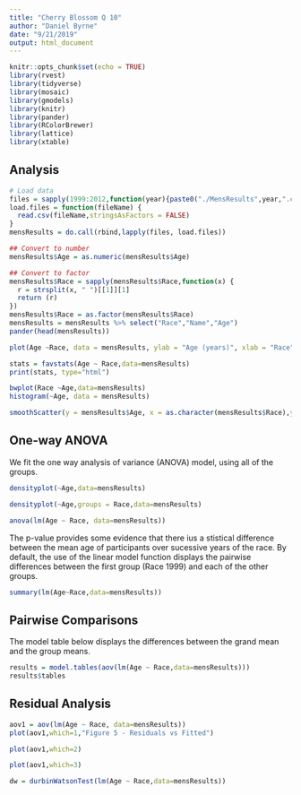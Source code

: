 ```yaml
---
title: "Cherry Blossom Q 10"
author: "Daniel Byrne"
date: "9/21/2019"
output: html_document
---
```


```r
knitr::opts_chunk$set(echo = TRUE)
library(rvest)
library(tidyverse)
library(mosaic)
library(gmodels)
library(knitr)
library(pander)
library(RColorBrewer)
library(lattice)
library(xtable)
```


## Analysis

```r
# Load data
files = sapply(1999:2012,function(year){paste0("./MensResults",year,".csv")})
load.files = function(fileName) {
  read.csv(fileName,stringsAsFactors = FALSE)
}
mensResults = do.call(rbind,lapply(files, load.files))

## Convert to number
mensResults$Age = as.numeric(mensResults$Age)

## Convert to factor
mensResults$Race = sapply(mensResults$Race,function(x) { 
  r = strsplit(x, " ")[[1]][1]
  return (r)
})
mensResults$Race = as.factor(mensResults$Race)
mensResults = mensResults %>% select("Race","Name","Age")
pander(head(mensResults))
```


```r
plot(Age ~Race, data = mensResults, ylab = "Age (years)", xlab = "Race")
```

```r
stats = favstats(Age ~ Race,data=mensResults)
print(stats, type="html")
```

```r
bwplot(Race ~Age,data=mensResults)
histogram(~Age, data = mensResults)
```

```r
smoothScatter(y = mensResults$Age, x = as.character(mensResults$Race),ylab = "Age (years)", xlab = "Race Year", main=" Figure 4 - Smoothed Scatter of Race Year v Participant's Age")

```

## One-way ANOVA

We fit the one way analysis of variance (ANOVA) model, using all of the groups.

```r
densityplot(~Age,data=mensResults)
```

```r
densityplot(~Age,groups = Race,data=mensResults)
```

```r
anova(lm(Age ~ Race, data=mensResults))
```

The p-value provides some evidence that there ius a stistical difference between the mean age of participants over sucessive years of the race.  By default, the use of the linear model function displays the pairwise differences between the first group (Race 1999) and each of the other groups.


```r
summary(lm(Age~Race,data=mensResults))
```

## Pairwise Comparisons

The model table below displays the differences between the grand mean and the group means.

```r
results = model.tables(aov(lm(Age ~ Race,data=mensResults)))
results$tables
```


## Residual Analysis

```r
aov1 = aov(lm(Age ~ Race, data=mensResults))
plot(aov1,which=1,"Figure 5 - Residuals vs Fitted")
```

```r
plot(aov1,which=2)
```


```r
plot(aov1,which=3)
```


```r
dw = durbinWatsonTest(lm(Age ~ Race,data=mensResults))
```


